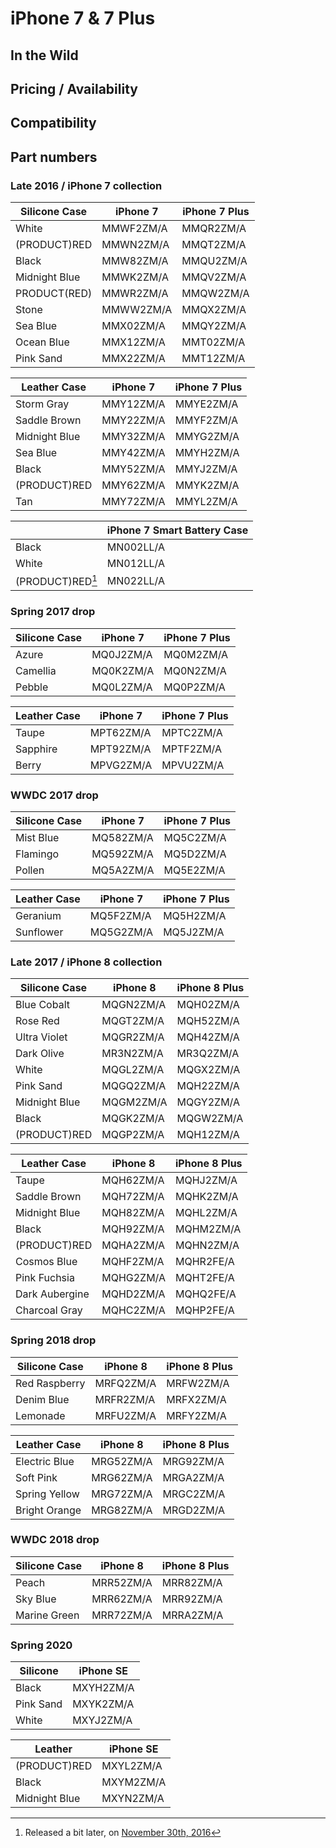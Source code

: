 
# iPhone 7 & 7 Plus

## In the Wild

## Pricing / Availability

## Compatibility

## Part numbers

### Late 2016 / iPhone 7 collection

| Silicone Case | iPhone 7  | iPhone 7 Plus |
| ------------- | --------- | ------------- |
| White         | MMWF2ZM/A | MMQR2ZM/A     |
| (PRODUCT)RED  | MMWN2ZM/A | MMQT2ZM/A     |
| Black         | MMW82ZM/A | MMQU2ZM/A     |
| Midnight Blue | MMWK2ZM/A | MMQV2ZM/A     |
| PRODUCT(RED)  | MMWR2ZM/A | MMQW2ZM/A     |
| Stone         | MMWW2ZM/A | MMQX2ZM/A     |
| Sea Blue      | MMX02ZM/A | MMQY2ZM/A     |
| Ocean Blue    | MMX12ZM/A | MMT02ZM/A     |
| Pink Sand     | MMX22ZM/A | MMT12ZM/A     |

| Leather Case  | iPhone 7  | iPhone 7 Plus |
| ------------- | --------- | ------------- |
| Storm Gray    | MMY12ZM/A | MMYE2ZM/A     |
| Saddle Brown  | MMY22ZM/A | MMYF2ZM/A     |
| Midnight Blue | MMY32ZM/A | MMYG2ZM/A     |
| Sea Blue      | MMY42ZM/A | MMYH2ZM/A     |
| Black         | MMY52ZM/A | MMYJ2ZM/A     |
| (PRODUCT)RED  | MMY62ZM/A | MMYK2ZM/A     |
| Tan           | MMY72ZM/A | MMYL2ZM/A     |

|                  | iPhone 7 Smart Battery Case |
| ---------------- | --------------------------- |
| Black            | MN002LL/A                   |
| White            | MN012LL/A                   |
| (PRODUCT)RED[^1] | MN022LL/A                   |

[^1]: Released a bit later, on [November 30th, 2016](https://www.apple.com/newsroom/2016/11/apple-turns-red-with-more-ways-than-ever-to-join-the-fight-against-aids/)

### Spring 2017 drop

| Silicone Case | iPhone 7  | iPhone 7 Plus |
| ------------- | --------- | ------------- |
| Azure         | MQ0J2ZM/A | MQ0M2ZM/A     |
| Camellia      | MQ0K2ZM/A | MQ0N2ZM/A     |
| Pebble        | MQ0L2ZM/A | MQ0P2ZM/A     |

| Leather Case | iPhone 7  | iPhone 7 Plus |
| ------------ | --------- | ------------- |
| Taupe        | MPT62ZM/A | MPTC2ZM/A     |
| Sapphire     | MPT92ZM/A | MPTF2ZM/A     |
| Berry        | MPVG2ZM/A | MPVU2ZM/A     |

### WWDC 2017 drop

| Silicone Case | iPhone 7  | iPhone 7 Plus |
| ------------- | --------- | ------------- |
| Mist Blue     | MQ582ZM/A | MQ5C2ZM/A     |
| Flamingo      | MQ592ZM/A | MQ5D2ZM/A     |
| Pollen        | MQ5A2ZM/A | MQ5E2ZM/A     |

| Leather Case | iPhone 7  | iPhone 7 Plus |
| ------------ | --------- | ------------- |
| Geranium     | MQ5F2ZM/A | MQ5H2ZM/A     |
| Sunflower    | MQ5G2ZM/A | MQ5J2ZM/A     |

### Late 2017 / iPhone 8 collection

| Silicone Case | iPhone 8  | iPhone 8 Plus |
| ------------- | --------- | ------------- |
| Blue Cobalt   | MQGN2ZM/A | MQH02ZM/A     |
| Rose Red      | MQGT2ZM/A | MQH52ZM/A     |
| Ultra Violet  | MQGR2ZM/A | MQH42ZM/A     |
| Dark Olive    | MR3N2ZM/A | MR3Q2ZM/A     |
| White         | MQGL2ZM/A | MQGX2ZM/A     |
| Pink Sand     | MQGQ2ZM/A | MQH22ZM/A     |
| Midnight Blue | MQGM2ZM/A | MQGY2ZM/A     |
| Black         | MQGK2ZM/A | MQGW2ZM/A     |
| (PRODUCT)RED  | MQGP2ZM/A | MQH12ZM/A     |

| Leather Case   | iPhone 8  | iPhone 8 Plus |
| -------------- | --------- | ------------- |
| Taupe          | MQH62ZM/A | MQHJ2ZM/A     |
| Saddle Brown   | MQH72ZM/A | MQHK2ZM/A     |
| Midnight Blue  | MQH82ZM/A | MQHL2ZM/A     |
| Black          | MQH92ZM/A | MQHM2ZM/A     |
| (PRODUCT)RED   | MQHA2ZM/A | MQHN2ZM/A     |
| Cosmos Blue    | MQHF2ZM/A | MQHR2FE/A     |
| Pink Fuchsia   | MQHG2ZM/A | MQHT2FE/A     |
| Dark Aubergine | MQHD2ZM/A | MQHQ2FE/A     |
| Charcoal Gray  | MQHC2ZM/A | MQHP2FE/A     |

### Spring 2018 drop

| Silicone Case | iPhone 8  | iPhone 8 Plus |
| ------------- | --------- | ------------- |
| Red Raspberry | MRFQ2ZM/A | MRFW2ZM/A     |
| Denim Blue    | MRFR2ZM/A | MRFX2ZM/A     |
| Lemonade      | MRFU2ZM/A | MRFY2ZM/A     |

| Leather Case  | iPhone 8  | iPhone 8 Plus |
| ------------- | --------- | ------------- |
| Electric Blue | MRG52ZM/A | MRG92ZM/A     |
| Soft Pink     | MRG62ZM/A | MRGA2ZM/A     |
| Spring Yellow | MRG72ZM/A | MRGC2ZM/A     |
| Bright Orange | MRG82ZM/A | MRGD2ZM/A     |

### WWDC 2018 drop

| Silicone Case | iPhone 8  | iPhone 8 Plus |
| ------------- | --------- | ------------- |
| Peach         | MRR52ZM/A | MRR82ZM/A     |
| Sky Blue      | MRR62ZM/A | MRR92ZM/A     |
| Marine Green  | MRR72ZM/A | MRRA2ZM/A     |

### Spring 2020

| Silicone  | iPhone SE |
| --------- | --------- |
| Black     | MXYH2ZM/A |
| Pink Sand | MXYK2ZM/A |
| White     | MXYJ2ZM/A |


| Leather       | iPhone SE |
| ------------- | --------- |
| (PRODUCT)RED  | MXYL2ZM/A |
| Black         | MXYM2ZM/A |
| Midnight Blue | MXYN2ZM/A |

